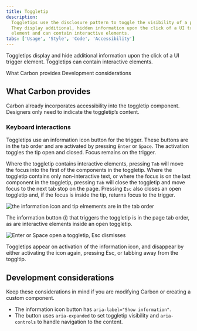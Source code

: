 ```yaml
---
title: Toggletip
description:
  Toggletips use the disclosure pattern to toggle the visibility of a popover.
  They display additional, hidden information upon the click of a UI trigger
  element and can contain interactive elements.
tabs: ['Usage', 'Style', 'Code', 'Accessibility']
---
```



<PageDescription>

  Toggletips display and hide additional information upon the click of a UI trigger element. Toggletips can contain interactive elements.

</PageDescription>

<AnchorLinks>
  <AnchorLink>What Carbon provides</AnchorLink>
  <AnchorLink>Development considerations</AnchorLink>
</AnchorLinks>

## What Carbon provides

Carbon already incorporates accessibility into the toggletip component. Designers only need to indicate the toggletip’s content.

### Keyboard interactions

Toggletips use an information icon button for the trigger. These buttons are in the tab order and are activated by pressing `Enter` or `Space`. The activation toggles the tip open and closed. Focus remains on the trigger.

Where the toggletip contains interactive elements, pressing `Tab` will move the focus into the first of the components in the toggletip. Where the toggletip contains only non-interactive text, or where the focus is on the last component in the toggletip, pressing `Tab` will close the toggletip and move focus to the next tab stop on the page.
Pressing `Esc` also closes an open toggletip and, if the focus is inside the tip, returns focus to the trigger.

<Row>
<Column colLg={12}>

![the information icon and tip elmements are in the tab order](images/toggletip-accessibility-1.png)

<Caption>
  The information button (i) that triggers the toggletip is in the page tab order, as are interactive elements inside an open toggletip.
</Caption>

</Column>
</Row>

<Row>
<Column colLg={12}>

![Enter or Space open a toggletip, Esc dismisses](images/toggletip-accessibility-2.png)

<Caption>
  Toggletips appear on activation of the information icon, and disappear by either activating the icon again, pressing Esc, or tabbing away from the toggltip.
</Caption>

</Column>
</Row>

## Development considerations

Keep these considerations in mind if you are modifying Carbon or creating a
custom component.

- The information icon button has `aria-label="Show information"`.
- The button uses `aria-expanded` to set toggletip visibility and `aria-controls` to handle navigation to the content.